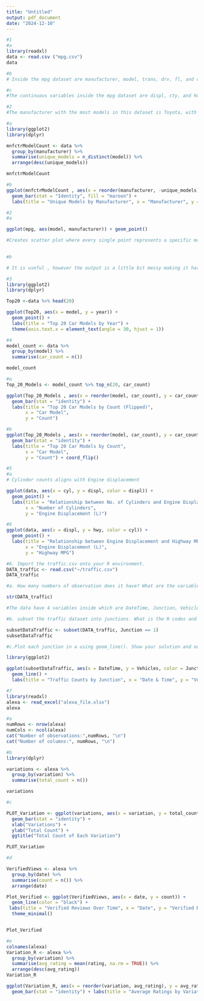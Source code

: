 ```yaml
---
title: "Untitled"
output: pdf_document
date: "2024-12-10"
---
```


```r
#1
#a
library(readxl)
data <- read.csv ("mpg.csv")
data
```
```r
#b
# Inside the mpg dataset are manufacturer, model, trans, drv, fl, and class.
```

```r
#c
#The continuous variables inside the mpg dataset are displ, cty, and hwy.
```

```r
#2
#The manufacturer with the most models in this dataset is Toyota, with 6 unique models. The model with the most variations is the Caravan 2WD, with 11 different configurations.

#a
library(ggplot2)
library(dplyr)

mnfctrModelCount <- data %>%
  group_by(manufacturer) %>%
  summarise(unique_models = n_distinct(model)) %>%
  arrange(desc(unique_models))

mnfctrModelCount 
```

```r
#b
ggplot(mnfctrModelCount , aes(x = reorder(manufacturer, -unique_models), y = unique_models)) +
  geom_bar(stat = "Identity", fill = "maroon") +
  labs(title = "Unique Models by Manufacturer", x = "Manufacturer", y = "Count") + theme(axis.text.x = element_text(angle = 45, hjust = 1))

```

```r
#2
#a

ggplot(mpg, aes(model, manufacturer)) + geom_point()

#Creates scatter plot where every single point represents a specific model-manufacturer combination.
  
```

```r
#b

# It is useful , however the output is a little bit messy making it hard to understand.

```

```r
#3
library(ggplot2)
library(dplyr)

Top20 <-data %>% head(20)

ggplot(Top20, aes(x = model, y = year)) +
  geom_point() +
  labs(title = "Top 20 Car Models by Year") +
  theme(axis.text.x = element_text(angle = 30, hjust = 1))
```

```r
#4
model_count <- data %>%
  group_by(model) %>%
  summarise(car_count = n())

model_count
```

```r
#a
Top_20_Models <- model_count %>% top_n(20, car_count)

ggplot(Top_20_Models , aes(x = reorder(model, car_count), y = car_count, fill = model)) +
  geom_bar(stat = "identity") +
  labs(title = "Top 20 Car Models by Count (Flipped)",
       x = "Car Model",
       y = "Count") 
```

```r
#b
ggplot(Top_20_Models , aes(x = reorder(model, car_count), y = car_count, fill = model)) +
  geom_bar(stat = "identity") +
  labs(title = "Top 20 Car Models by Count",
       x = "Car Model",
       y = "Count") + coord_flip() 
```

```r
#5
#a
# Cylinder counts aligns with Engine displacement

ggplot(data, aes(x = cyl, y = displ, color = displ)) +
  geom_point() +
  labs(title = "Relationship between No. of Cylinders and Engine Displacement",
       x = "Number of Cylinders",
       y = "Engine Displacement (L)") 
```

```r
#6
ggplot(data, aes(x = displ, y = hwy, color = cyl)) +
  geom_point() +
  labs(title = "Relationship between Engine Displacement and Highway MPG",
       x = "Engine Displacement (L)",
       y = "Highway MPG")
```
```r
#6. Import the traffic.csv onto your R environment.
DATA_traffic <- read.csv("~/traffic.csv")
DATA_traffic
```

```r
#a. How many numbers of observation does it have? What are the variables of the traffic dataset.

str(DATA_traffic)

#The data have 4 variables inside which are DateTime, Junction, Vehicles and ID.
```


```r
#b. subset the traffic dataset into junctions. What is the R codes and its output?

subsetDataTraffic <- subset(DATA_traffic, Junction == 1)
subsetDataTraffic

```
```r
#c.Plot each junction in a using geom_line(). Show your solution and output.

library(ggplot2)

ggplot(subsetDataTraffic, aes(x = DateTime, y = Vehicles, color = Junction)) +
  geom_line() +
  labs(title = "Traffic Counts by Junction", x = "Date & Time", y = "Vehicles")

```
```r
#7
library(readxl)
alexa <- read_excel("alexa_file.xlsx")
alexa
```

```r
#a
numRows <- nrow(alexa)
numCols <- ncol(alexa)
cat("Number of observations:",numRows, "\n")
cat("Number of columns:", numRows, "\n")
```

```r
#b
library(dplyr)

variations <- alexa %>%
  group_by(variation) %>%
  summarise(total_count = n())

variations
```

```r
#c

PLOT_Variation <- ggplot(variations, aes(x = variation, y = total_count)) +
  geom_bar(stat = "identity") +
  xlab("Variations") +
  ylab("Total Count") +
  ggtitle("Total Count of Each Variation")

PLOT_Variation
```

```r
#d

VerifiedViews <- alexa %>%
  group_by(date) %>%
  summarise(count = n()) %>%
  arrange(date)

Plot_Verified <- ggplot(VerifiedViews, aes(x = date, y = count)) +
  geom_line(color = "black") +
 labs(title = "Verified Reviews Over Time", x = "Date", y = "Verified Reviews") +
  theme_minimal()


Plot_Verified
```

```r
#e
colnames(alexa)
Variation_R <- alexa %>%
  group_by(variation) %>%
  summarise(avg_rating = mean(rating, na.rm = TRUE)) %>%
  arrange(desc(avg_rating))
Variation_R

ggplot(Variation_R, aes(x = reorder(variation, avg_rating), y = avg_rating, fill = variation)) +
  geom_bar(stat = "identity") + labs(title = "Average Ratings by Variation", x = "Variation", y = "Average Rating") + coord_flip()
```